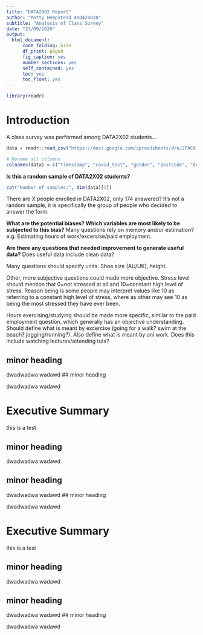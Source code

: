 ```yaml
---
title: "DATA2902 Report"
author: "Matty Hempstead 490424010"
subtitle: "Analysis of Class Survey"
date: "23/09/2020"
output: 
  html_document:
      code_folding: hide
      df_print: paged
      fig_caption: yes
      number_sections: yes
      self_contained: yes
      toc: yes
      toc_float: yes
---
```


```r
library(readr)


```

# Introduction
A class survey was performed among DATA2X02 students...

```r
data = readr::read_csv("https://docs.google.com/spreadsheets/d/e/2PACX-1vTf8eDSN_2QbMTyVvO5bdYKZSEEF2bufDdYnLnL-TsR8LM-6x-xu1cxmDMohlbLrkMJn9DE7EG7pg5P/pub?gid=1724783278&single=true&output=csv", col_types=cols())

# Rename all columns
colnames(data) = c("timestamp", "covid_test", "gender", "postcode", "dentist", "university_hours", "social_media", "dog_or_cat", "live_with_parents", "exercise_hours", "eye_colour", "asthma", "employment_hours", "favourite_season", "shoe_size", "height", "floss", "glasses_or_contacts", "dominant_hand", "steak_preference", "stress_rating")
```

**Is this a random sample of DATA2X02 students?**
```r
cat("Number of samples:", dim(data)[1])
```
There are X people enrolled in DATA2X02, only 174 answered?
It's not a random sample, it is specifically the group of people who decided to answer the form.


**What are the potential biases? Which variables are most likely to be subjected to this bias?**
Many questions rely on memory and/or estimation?
e.g. Estimating hours of work/excersise/paid employment.


**Are there any questions that needed improvement to generate useful data?**
Does useful data include clean data?

Many questions should specify units. Shoe size (AU/UK), height.

Other, more subjective questions could made more objective.
Stress level should mention that 0=not stressed at all and 10=constant high level of stress.
Reason being is some people may interpret values like 10 as referring to a constant high level of stress, where as other may see 10 as being the most stressed they have ever been. 

Hours exercising/studying should be made more specific, similar to the paid employment question, which generally has an objective understanding. 
Should define what is meant by excercise (going for a walk? swim at the beach? jogging/running?).
Also define what is meant by uni work. Does this include watching lectures/attending tuts?


## minor heading

dwadwadwa
wadawd
## minor heading

dwadwadwa
wadawd


# Executive Summary
this is a test

## minor heading

dwadwadwa
wadawd

## minor heading

dwadwadwa
wadawd
## minor heading

dwadwadwa
wadawd


# Executive Summary
this is a test

## minor heading

dwadwadwa
wadawd

## minor heading

dwadwadwa
wadawd
## minor heading

dwadwadwa
wadawd
